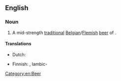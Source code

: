 ==English==
{{wikipedia}}

===Noun===
{{en-noun}}

# A mid-strength [[traditional]] [[Belgian]]/[[Flemish]] [[beer]] of {{w|spontaneous fermentation}}.

====Translations====
{{trans-top|traditional Belgian beer}}
* Dutch: {{t+|nl|lambiek|m}}
{{trans-mid}}
* Finnish: {{t|fi|lambic}}, lambic-{{t+|fi|olut}}
{{trans-bottom}}

[[Category:en:Beer]]